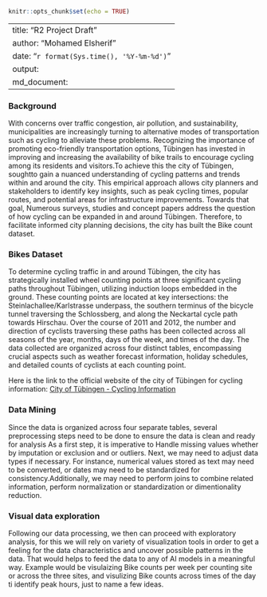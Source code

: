 
```r
knitr::opts_chunk$set(echo = TRUE) 
```
---
title: "R2 Project Draft"
author: "Mohamed Elsherif"
date: "`r format(Sys.time(), '%Y-%m-%d')`"
output:
  md_document:
---


### Background

::: {.alert .alert-block .alert-info}
With concerns over traffic congestion, air pollution, and sustainability, municipalities are increasingly turning to alternative modes of transportation such as cycling to alleviate these problems. Recognizing the importance of promoting eco-friendly transportation options, Tübingen has invested in improving and increasing the availability of bike trails to encourage cycling among its residents and visitors.To achieve this the city of Tübingen, soughtto gain a nuanced understanding of cycling patterns and trends within and around the city. This empirical approach allows city planners and stakeholders to identify key insights, such as peak cycling times, popular routes, and potential areas for infrastructure improvements. Towards that goal, Numerous surveys, studies and concept papers address the question of how cycling can be expanded in and around Tübingen. Therefore, to facilitate informed city planning decisions, the city has built the Bike count dataset.
:::

### Bikes Dataset

::: {.alert .alert-block .alert-info}
To determine cycling traffic in and around Tübingen, the city has strategically installed wheel counting points at three significant cycling paths throughout Tübingen, utilizing induction loops embedded in the ground. These counting points are located at key intersections: the Steinlachallee/Karlstrasse underpass, the southern terminus of the bicycle tunnel traversing the Schlossberg, and along the Neckartal cycle path towards Hirschau. Over the course of 2011 and 2012, the number and direction of cyclists traversing these paths has been collected across all seasons of the year, months, days of the week, and times of the day. The data collected are organized across four distinct tables, encompassing crucial aspects such as weather forecast information, holiday schedules, and detailed counts of cyclists at each counting point.

Here is the link to the official website of the city of Tübingen for cycling information: [City of Tübingen - Cycling Information](https://www.tuebingen.de/radfahren/31489.html)
:::

### Data Mining

::: {.alert .alert-block .alert-info}
Since the data is organized across four separate tables, several preprocessing steps need to be done to ensure the data is clean and ready for analysis As a first step, it is imperative to Handle missing values whether by imputation or exclusion and or outliers. Next, we may need to adjust data types if necessary. For instance, numerical values stored as text may need to be converted, or dates may need to be standardized for consistency.Additionally, we may need to perform joins to combine related information, perform normalization or standardization or dimentionality reduction.
:::

### Visual data exploration

::: {.alert .alert-block .alert-info}
Following our data processing, we then can proceed with exploratory analysis, for this we will rely on variety of visualization tools in order to get a feeling for the data characteristics and uncover possible patterns in the data. That would helps to feed the data to any of AI models in a meaningful way. Example would be visulaizing Bike counts per week per counting site or across the three sites, and visulizing Bike counts across times of the day ti identify peak hours, just to name a few ideas.
:::
